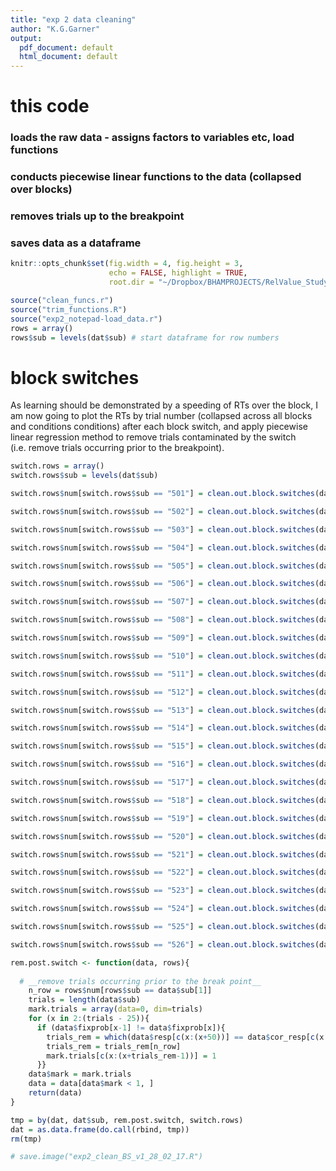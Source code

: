 ```yaml
---
title: "exp 2 data cleaning"
author: "K.G.Garner"
output: 
  pdf_document: default
  html_document: default
---
```


# this code 

### loads the raw data - assigns factors to variables etc, load functions
### conducts piecewise linear functions to the data (collapsed over blocks)
### removes trials up to the breakpoint
### saves data as a dataframe


```r
knitr::opts_chunk$set(fig.width = 4, fig.height = 3, 
                      echo = FALSE, highlight = TRUE,
                      root.dir = "~/Dropbox/BHAMPROJECTS/RelValue_StudyProgramme/PROJECT_REPOSITORIES/ADDBIAS_REPOS/EXP2/ANALYSIS")
```


```r

source("clean_funcs.r")
source("trim_functions.R")
source("exp2_notepad-load_data.r")
rows = array()
rows$sub = levels(dat$sub) # start dataframe for row numbers
```


# block switches

As learning should be demonstrated by a speeding of RTs over the block, I am now going to plot the RTs by trial number (collapsed across all blocks and conditions conditions) after each block switch, and apply piecewise linear regression method to remove trials contaminated by the switch (i.e. remove trials occurring prior to the breakpoint).


```r
switch.rows = array()
switch.rows$sub = levels(dat$sub)

switch.rows$num[switch.rows$sub == "501"] = clean.out.block.switches(dat[dat$sub == "501",], 200)
```


```r
switch.rows$num[switch.rows$sub == "502"] = clean.out.block.switches(dat[dat$sub == "502",], 200)
```

```r
switch.rows$num[switch.rows$sub == "503"] = clean.out.block.switches(dat[dat$sub == "503",], 200)
```

```r
switch.rows$num[switch.rows$sub == "504"] = clean.out.block.switches(dat[dat$sub == "504",], 200)
```

```r
switch.rows$num[switch.rows$sub == "505"] = clean.out.block.switches(dat[dat$sub == "505",], 180)
```


```r
switch.rows$num[switch.rows$sub == "506"] = clean.out.block.switches(dat[dat$sub == "506",],170)
```


```r
switch.rows$num[switch.rows$sub == "507"] = clean.out.block.switches(dat[dat$sub == "507",],180)
```


```r
switch.rows$num[switch.rows$sub == "508"] = clean.out.block.switches(dat[dat$sub == "508",], 180)
```

```r
switch.rows$num[switch.rows$sub == "509"] = clean.out.block.switches(dat[dat$sub == "509",],190)
```


```r
switch.rows$num[switch.rows$sub == "510"] = clean.out.block.switches(dat[dat$sub == "510",], 140)
```

```r
switch.rows$num[switch.rows$sub == "511"] = clean.out.block.switches(dat[dat$sub == "511",], 200)
```


```r
switch.rows$num[switch.rows$sub == "512"] = clean.out.block.switches(dat[dat$sub == "512",], 200)
```


```r
switch.rows$num[switch.rows$sub == "513"] = clean.out.block.switches(dat[dat$sub == "513",], 190)
```


```r
switch.rows$num[switch.rows$sub == "514"] = clean.out.block.switches(dat[dat$sub == "514",], 180)
```

```r
switch.rows$num[switch.rows$sub == "515"] = clean.out.block.switches(dat[dat$sub == "515",], 180)

```


```r
switch.rows$num[switch.rows$sub == "516"] = clean.out.block.switches(dat[dat$sub == "516",], 180)

```

```r
switch.rows$num[switch.rows$sub == "517"] = clean.out.block.switches(dat[dat$sub == "517",], 200)

```

```r
switch.rows$num[switch.rows$sub == "518"] = clean.out.block.switches(dat[dat$sub == "518",], 130)

```

```r
switch.rows$num[switch.rows$sub == "519"] = clean.out.block.switches(dat[dat$sub == "519",], 200)

```

```r
switch.rows$num[switch.rows$sub == "520"] = clean.out.block.switches(dat[dat$sub == "520",], 180)

```

```r
switch.rows$num[switch.rows$sub == "521"] = clean.out.block.switches(dat[dat$sub == "521",], 200)

```

```r
switch.rows$num[switch.rows$sub == "522"] = clean.out.block.switches(dat[dat$sub == "522",], 200)

```

```r
switch.rows$num[switch.rows$sub == "523"] = clean.out.block.switches(dat[dat$sub == "523",], 200)

```

```r
switch.rows$num[switch.rows$sub == "524"] = clean.out.block.switches(dat[dat$sub == "524",], 200)

```

```r
switch.rows$num[switch.rows$sub == "525"] = clean.out.block.switches(dat[dat$sub == "525",], 200)

```

```r
switch.rows$num[switch.rows$sub == "526"] = clean.out.block.switches(dat[dat$sub == "526",], 200)

```


```r
rem.post.switch <- function(data, rows){
  
  # __remove trials occurring prior to the break point__
    n_row = rows$num[rows$sub == data$sub[1]]
    trials = length(data$sub)
    mark.trials = array(data=0, dim=trials)
    for (x in 2:(trials - 25)){
      if (data$fixprob[x-1] != data$fixprob[x]){
        trials_rem = which(data$resp[c(x:(x+50))] == data$cor_resp[c(x:(x+50))])
        trials_rem = trials_rem[n_row]
        mark.trials[c(x:(x+trials_rem-1))] = 1
      }}
    data$mark = mark.trials
    data = data[data$mark < 1, ]
    return(data)
}

tmp = by(dat, dat$sub, rem.post.switch, switch.rows)
dat = as.data.frame(do.call(rbind, tmp))
rm(tmp)
```


```r
# save.image("exp2_clean_BS_v1_28_02_17.R")
```
